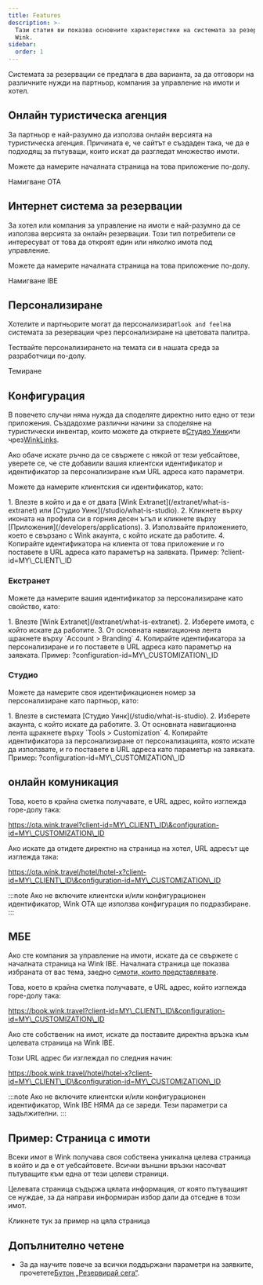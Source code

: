 ```yaml
---
title: Features
description: >-
  Тази статия ви показва основните характеристики на системата за резервации
  Wink.
sidebar:
  order: 1
---
```


Системата за резервации се предлага в два варианта, за да отговори на различните нужди на партньор, компания за управление на имоти и хотел.

## Онлайн туристическа агенция

За партньор е най-разумно да използва онлайн версията на туристическа агенция. Причината е, че сайтът е създаден така, че да е подходящ за пътуващи, които искат да разгледат множество имоти.

Можете да намерите началната страница на това приложение по-долу.

<LinkButton href="https://ota.wink.travel/home" variant="secondary" icon="external" target="_blank">
  Намигване OTA
</LinkButton>


## Интернет система за резервации

За хотел или компания за управление на имоти е най-разумно да се използва версията за онлайн резервации. Този тип потребители се интересуват от това да откроят един или няколко имота под управление.

Можете да намерите началната страница на това приложение по-долу.

<LinkButton href="https://book.wink.travel/home?client-id=client-1∓configuration-id=d906a163-5cee-4198-a170-2bedf2407f5f" variant="secondary" icon="external" target="_blank">
  Намигване IBE
</LinkButton>


## Персонализиране

Хотелите и партньорите могат да персонализират`look and feel`на системата за резервации чрез персонализиране на цветовата палитра.

Тествайте персонализирането на темата си в нашата среда за разработчици по-долу.

<LinkButton href="https://docs.wink.travel/web-component" variant="secondary" icon="external" target="_blank">
  Темиране
</LinkButton>


## Конфигурация

В повечето случаи няма нужда да споделяте директно нито едно от тези приложения. Създадохме различни начини за споделяне на туристически инвентар, които можете да откриете в[Студио Уинк](/studio/what-is-studio)или чрез[WinkLinks](/link-manager/wink-links).

Ако обаче искате ръчно да се свържете с някой от тези уебсайтове, уверете се, че сте добавили вашия клиентски идентификатор и идентификатор за персонализиране към URL адреса като параметри.

Можете да намерите клиентския си идентификатор, като:

<Steps>
  1. Влезте в който и да е от двата [Wink Extranet](/extranet/what-is-extranet) или [Студио Уинк](/studio/what-is-studio).
  2. Кликнете върху иконата на профила си в горния десен ъгъл и кликнете върху [Приложения](/developers/applications).
  3. Използвайте приложението, което е свързано с Wink акаунта, с който искате да работите.
  4. Копирайте идентификатора на клиента от това приложение и го поставете в URL адреса като параметър на заявката. Пример: ?client-id=MY\_CLIENT\_ID
</Steps>


### Екстранет

Можете да намерите вашия идентификатор за персонализиране като свойство, като:

<Steps>
  1. Влезте [Wink Extranet](/extranet/what-is-extranet).
  2. Изберете имота, с който искате да работите.
  3. От основната навигационна лента щракнете върху `Account > Branding`
  4. Копирайте идентификатора за персонализиране и го поставете в URL адреса като параметър на заявката. Пример: ?configuration-id=MY\_CUSTOMIZATION\_ID
</Steps>


### Студио

Можете да намерите своя идентификационен номер за персонализиране като партньор, като:

<Steps>
  1. Влезте в системата [Студио Уинк](/studio/what-is-studio).
  2. Изберете акаунта, с който искате да работите.
  3. От основната навигационна лента щракнете върху `Tools > Customization`
  4. Копирайте идентификатора за персонализиране от персонализацията, която искате да използвате, и го поставете в URL адреса като параметър на заявката. Пример: ?configuration-id=MY\_CUSTOMIZATION\_ID
</Steps>


## онлайн комуникация

Това, което в крайна сметка получавате, е URL адрес, който изглежда горе-долу така:

https://ota.wink.travel?client-id=MY\_CLIENT\_ID\&configuration-id=MY\_CUSTOMIZATION\_ID

Ако искате да отидете директно на страница на хотел, URL адресът ще изглежда така:

https://ota.wink.travel/hotel/hotel-x?client-id=MY\_CLIENT\_ID\&configuration-id=MY\_CUSTOMIZATION\_ID

:::note
Ако не включите клиентски и/или конфигурационен идентификатор, Wink OTA ще използва конфигурация по подразбиране.
:::

## МБЕ

Ако сте компания за управление на имоти, искате да се свържете с началната страница на Wink IBE. Началната страница ще показва избраната от вас тема, заедно с[имоти, които представлявате](/studio/agency-representation).

Това, което в крайна сметка получавате, е URL адрес, който изглежда горе-долу така:

https://book.wink.travel?client-id=MY\_CLIENT\_ID\&configuration-id=MY\_CUSTOMIZATION\_ID

Ако сте собственик на имот, искате да поставите директна връзка към целевата страница на Wink IBE.

Този URL адрес би изглеждал по следния начин:

https://book.wink.travel/hotel/hotel-x?client-id=MY\_CLIENT\_ID\&configuration-id=MY\_CUSTOMIZATION\_ID

:::note
Ако не включите клиентски и/или конфигурационен идентификатор, Wink IBE НЯМА да се зареди. Тези параметри са задължителни.
:::

## Пример: Страница с имоти

Всеки имот в Wink получава своя собствена уникална целева страница в който и да е от уебсайтовете. Всички външни връзки насочват пътуващите към една от тези целеви страници.

Целевата страница съдържа цялата информация, от която пътуващият се нуждае, за да направи информиран избор дали да отседне в този имот.

<LinkButton href="https://res.cloudinary.com/traveliko/image/upload/v1725851770/academy/hotel-sensai.jpg" variant="secondary" icon="external" target="_blank">
  Кликнете тук за пример на цяла страница
</LinkButton>


## Допълнително четене

* За да научите повече за всички поддържани параметри на заявките, прочетете[Бутон „Резервирай сега“](/guides/the-book-now-button).

